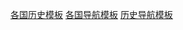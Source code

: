 {{Template category
|type = navbox
}}
{{Categories by country|nocat}}

[[Category:各国历史模板|]]
[[Category:各国导航模板|]]
[[Category:历史导航模板|]]